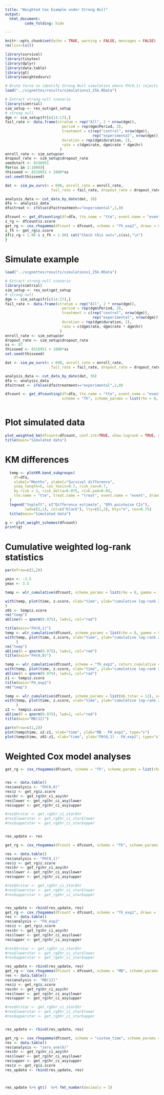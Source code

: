 ```yaml
---
title: "Weighted Cox Example under Strong Null"
output: 
  html_document:
         code_folding: hide

---
```


```r
knitr::opts_chunk$set(echo = TRUE, warning = FALSE, messages = FALSE)
rm(list=ls())

library(survival)
library(tinytex)
library(dplyr)
library(data.table)
library(gt)
library(weightedsurv)

```



```r
# Brute force to identify Strong Null simulation where FH(0,1) rejects but fh_exp2 does not 
load("../vignettes/results/simulations1_25k.RData")

# Extract strong-null scenario
library(simtrial)
sim_setup <- res_out$get_setup 
# strong null
dgm <- sim_setup$fr[c(14:17),]
fail_rate <- data.frame(stratum = rep("All", 2 * nrow(dgm)),
                          period = rep(dgm$Period, 2),
                          treatment = c(rep("control", nrow(dgm)), 
                                        rep("experimental", nrow(dgm))),
                          duration = rep(dgm$duration, 2),
                          rate = c(dgm$rate, dgm$rate * dgm$hr)
                         )
enroll_rate <- sim_setup$er 
dropout_rate <- sim_setup$dropout_rate
seedstart <- 8316951
for(ss in 1:1000){
thisseed <- 8316951 + 1000*ss
set.seed(thisseed)

dat <- sim_pw_surv(n = 698, enroll_rate = enroll_rate,
                     fail_rate = fail_rate, dropout_rate = dropout_rate)

analysis_data <- cut_data_by_date(dat, 36)
dfa <- analysis_data
dfa$treat <- ifelse(dfa$treatment=="experimental",1,0)

dfcount <- get_dfcounting(df=dfa, tte.name = "tte", event.name = "event", treat.name = "treat", arms = "treatment", by.risk= 6, rho=0, gamma=1)
z_rg <- dfcount$z.score
get_rg <- cox_rhogamma(dfcount = dfcount, scheme = "fh_exp2", draws = 0, verbose = FALSE)
z_fh <- get_rg$z.score 
if(z_rg > 1.96 & z_fh < 1.96) cat("Check this out=",c(ss),"\n")
}
```


# Simulate example
```r
load("../vignettes/results/simulations1_25k.RData")

# Extract strong-null scenario
library(simtrial)
sim_setup <- res_out$get_setup 
# strong null
dgm <- sim_setup$fr[c(14:17),]
fail_rate <- data.frame(stratum = rep("All", 2 * nrow(dgm)),
                          period = rep(dgm$Period, 2),
                          treatment = c(rep("control", nrow(dgm)), 
                                        rep("experimental", nrow(dgm))),
                          duration = rep(dgm$duration, 2),
                          rate = c(dgm$rate, dgm$rate * dgm$hr)
                         )
enroll_rate <- sim_setup$er 
dropout_rate <- sim_setup$dropout_rate
ss <- 87
thisseed <- 8316951 + 1000*ss
set.seed(thisseed)

dat <- sim_pw_surv(n = 698, enroll_rate = enroll_rate,
                     fail_rate = fail_rate, dropout_rate = dropout_rate)

analysis_data <- cut_data_by_date(dat, 36)
dfa <- analysis_data
dfa$treat <- ifelse(dfa$treatment=="experimental",1,0)

dfcount <- get_dfcounting(df=dfa, tte.name = "tte", event.name = "event", treat.name = "treat", arms = "treatment", by.risk= 3, 
                          scheme = "fh", scheme_params = list(rho = 0, gamma = 1))



```



# Plot simulated data

```r
plot_weighted_km(dfcount=dfcount, conf.int=TRUE, show.logrank = TRUE, ymax = 1.05)
title(main="Simulated data")
```


# KM differences

```r
  temp <- plotKM.band_subgroups(
    df=dfa,
    xlabel="Months", ylabel="Survival difference",
    yseq_length=5, cex_Yaxis=0.7, risk_cex=0.7,
    by.risk = 3, risk_delta=0.075, risk.pad=0.03,
    tte.name = "tte", treat.name = "treat", event.name = "event", draws.band = 5000, qtau = 0.025, show_resamples = FALSE
  )
  legend("topleft", c("Difference estimate", "95% pointwise CIs"),
         lwd=c(2,1), col=c("black"), lty=c(1,2), bty="n", cex=0.75)
  title(main="Simulated data")

```



```r
g <- plot_weight_schemes(dfcount)
print(g)
```



# Cumulative weighted log-rank statistics
```r
par(mfrow=c(2,2))

ymin <- -3.5
ymax <- 3.5

temp <- wlr_cumulative(dfcount, scheme_params = list(rho = 0, gamma = 1), scheme = "fh", return_cumulative = TRUE)

with(temp, plot(time, z.score, xlab="time", ylab="cumulative log-rank Z", type="s", ylim=c(ymin,ymax))
)
z01 <- temp$z.score
rm("temp")
abline(h = qnorm(0.975), lwd=2, col="red")

title(main="FH(0,1)")
temp <- wlr_cumulative(dfcount, scheme_params = list(rho = 0, gamma = 0), scheme = "fh", return_cumulative = TRUE)
with(temp, plot(time, z.score, xlab="time", ylab="cumulative log-rank Z", type="s", ylim=c(ymin,ymax))
     )
rm("temp")
abline(h = qnorm(0.975), lwd=2, col="red")
title(main="FH(0,0)")

temp <- wlr_cumulative(dfcount, scheme = "fh_exp2", return_cumulative = TRUE)
with(temp, plot(time, z.score, xlab="time", ylab="cumulative log-rank Z", type="s", ylim=c(ymin,ymax)))
abline(h = qnorm(0.975), lwd=2, col="red")
z1 <- temp$z.score
title(main="FH_exp2")
rm("temp")

temp <- wlr_cumulative(dfcount, scheme_params = list(mb_tstar = 12), scheme = "MB", return_cumulative = TRUE)
with(temp, plot(time, z.score, xlab="time", ylab="cumulative log-rank Z", type="s", ylim=c(ymin,ymax))
     )
z2 <- temp$z.score
abline(h = qnorm(0.975), lwd=2, col="red")
title(main="MB(12)")

par(mfrow=c(1,2))
plot(temp$time, z2-z1, xlab="time", ylab="MB - FH_exp2", type="s")
plot(temp$time, z01-z1, xlab="time", ylab="FH(0,1) - FH_exp2", type="s")


```

# Weighted Cox model analyses

```r

get_rg <- cox_rhogamma(dfcount, scheme = "fh", scheme_params = list(rho = 0, gamma = 0), draws = 1000, verbose = FALSE)


res <- data.table()
res$analysis <- "FH(0,0)"
res$z <- get_rg$z.score
res$hr <- get_rg$hr_ci_asy$hr
res$lower <- get_rg$hr_ci_asy$lower
res$upper <- get_rg$hr_ci_asy$upper

#res$hrstar <- get_rg$hr_ci_star$hr
#res$lowerstar <- get_rg$hr_ci_star$lower
#res$upperstar <- get_rg$hr_ci_star$upper


res_update <- res

get_rg <- cox_rhogamma(dfcount = dfcount, scheme = "fh", scheme_params = list(rho = 0, gamma = 1), draws = 1000, verbose = FALSE)

res <- data.table()
res$analysis <- "FH(0,1)"
res$z <- get_rg$z.score
res$hr <- get_rg$hr_ci_asy$hr
res$lower <- get_rg$hr_ci_asy$lower
res$upper <- get_rg$hr_ci_asy$upper

#res$hrstar <- get_rg$hr_ci_star$hr
#res$lowerstar <- get_rg$hr_ci_star$lower
#res$upperstar <- get_rg$hr_ci_star$upper


res_update <- rbind(res_update, res)
get_rg <- cox_rhogamma(dfcount = dfcount, scheme = "fh_exp2", draws = 1000, verbose = FALSE)
res <- data.table()
res$analysis <- "FH_exp2"
res$z <- get_rg$z.score
res$hr <- get_rg$hr_ci_asy$hr
res$lower <- get_rg$hr_ci_asy$lower
res$upper <- get_rg$hr_ci_asy$upper

#res$hrstar <- get_rg$hr_ci_star$hr
#res$lowerstar <- get_rg$hr_ci_star$lower
#res$upperstar <- get_rg$hr_ci_star$upper

res_update <- rbind(res_update, res)
get_rg <- cox_rhogamma(dfcount = dfcount, scheme = "MB", scheme_params = list(mb_tstar = 12), draws = 1000, verbose = FALSE)
res <- data.table()
res$analysis <- "MB(12)"
res$z <- get_rg$z.score
res$hr <- get_rg$hr_ci_asy$hr
res$lower <- get_rg$hr_ci_asy$lower
res$upper <- get_rg$hr_ci_asy$upper

#res$hrstar <- get_rg$hr_ci_star$hr
#res$lowerstar <- get_rg$hr_ci_star$lower
#res$upperstar <- get_rg$hr_ci_star$upper


res_update <- rbind(res_update, res)

get_rg <- cox_rhogamma(dfcount, scheme = "custom_time", scheme_params = list(t.tau = 6, w0.tau = 0, w1.tau = 1), draws = 1000, verbose = FALSE)
res <- data.table()
res$analysis <- "zero_one(6)"
res$hr <- get_rg$hr_ci_asy$hr
res$lower <- get_rg$hr_ci_asy$lower
res$upper <- get_rg$hr_ci_asy$upper
res$z <- get_rg$z.score
res_update <- rbind(res_update, res)



res_update %>% gt()  %>% fmt_number(decimals = 3) 


```




